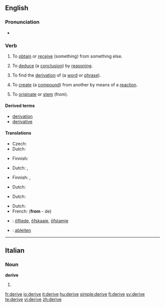 ==English==

===Pronunciation===
*{{audio|en-us-derive.ogg|Audio (US)}}

===Verb===
{{en-verb|deriv|ing}}
{{rfex}}

# {{context|transitive}} To [[obtain]] or [[receive]] (something) from something else.
# {{context|transitive|logic}} To [[deduce]] (a [[conclusion]]) by [[reasoning]].
# {{context|transitive|linguistics}} To find the [[derivation]] of (a [[word]] or [[phrase]]).
# {{context|transitive|chemistry}} To [[create]] (a [[compound]]) from another by means of a [[reaction]].
# {{context|intransitive}} To [[originate]] or [[stem]] (from).

====Derived terms====
* [[derivation]]
* [[derivative]]

====Translations====
{{trans-top|obtain (something) from something else}}
* Czech: {{t-|cs|odvodit}}
* Dutch: {{t+|nl|afleiden}}
{{trans-mid}}
* Finnish: {{t+|fi|johtaa}}
{{trans-bottom}}

{{trans-top|deduce (a conclusion) by reasoning}}
* Dutch: {{t+|nl|afleiden}}, {{t|nl|deduceren}}
{{trans-mid}}
* Finnish: {{t+|fi|johtaa}}, {{t-|fi|päätellä}}
{{trans-bottom}}

{{trans-top|find the derivation of (a word or phrase)}}
* Dutch: {{t+|nl|afleiden}}
{{trans-mid}}
{{trans-bottom}}

{{trans-top|create (a compound) from another by means of a reaction}}
* Dutch: {{t+|nl|afleiden}}
{{trans-mid}}
{{trans-bottom}}

{{trans-top|originate (from)}}
* Dutch: {{t-|nl|ontstaan}}
* French: {{t|fr|dériver}} ('''from''' - de)
{{trans-mid}}
{{trans-bottom}}
{{checktrans-top}}
*{{ttbc|Frisian}}: [[ôfliede]], [[ôfskaaie]], [[ôfstamje]]
*{{ttbc|German}}: [[ableiten]]
{{trans-bottom}}

----

==Italian==

===Noun===
'''derive''' {{f}} {{plural}}

# {{plural of|deriva|lang=Italian}}

[[fr:derive]]
[[io:derive]]
[[it:derive]]
[[hu:derive]]
[[simple:derive]]
[[fi:derive]]
[[sv:derive]]
[[te:derive]]
[[vi:derive]]
[[zh:derive]]